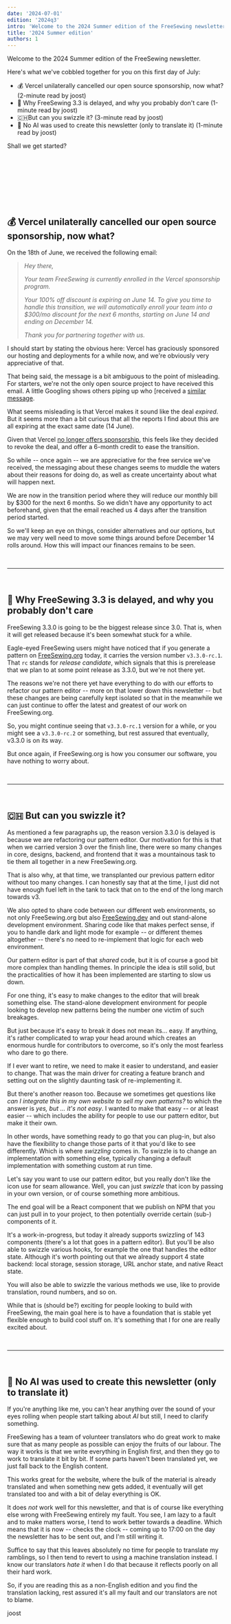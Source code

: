 ```yaml
---
date: '2024-07-01'
edition: '2024q3'
intro: 'Welcome to the 2024 Summer edition of the FreeSewing newsletter.'
title: '2024 Summer edition'
authors: 1
---
```


Welcome to the 2024 Summer edition of the FreeSewing newsletter.

Here's what we've cobbled together for you on this first day of July:

- 💰 Vercel unilaterally cancelled our open source sponsorship, now what? (2-minute read by joost)
- 🚢 Why FreeSewing 3.3 is delayed, and why you probably don't care (1-minute read by joost)
- 🇨🇭But can you swizzle it? (3-minute read by joost)
- 🤖 No AI was used to create this newsletter (only to translate it) (1-minute read by joost)

<!-- truncate -->

Shall we get started?

&nbsp;

&nbsp;

&nbsp;

&nbsp;

## 💰 Vercel unilaterally cancelled our open source sponsorship, now what?

On the 18th of June, we received the following email:

> _Hey there,_
>
> _Your team FreeSewing is currently enrolled in the Vercel sponsorship program._
>
> _Your 100% off discount is expiring on June 14. To give you time to handle this transition, we will automatically enroll your team into a $300/mo discount for the next 6 months, starting on June 14 and ending on December 14._
>
> _Thank you for partnering together with us._

I should start by stating the obvious here: Vercel has graciously sponsored our
hosting and deployments for a while now, and we're obviously very appreciative
of that.

That being said, the message is a bit ambiguous to the point of misleading.
For starters, we're not the only open source project to have received this
email. A little Googling shows others piping up who [received a
[similar](https://x.com/Siddhant_K_code/status/1801447290076545099)
[message](https://www.reddit.com/r/nextjs/comments/1dfh7ak/vercel_just_ended_my_opensource_sponsorship/?rdt=41666).

What seems misleading is that Vercel makes it sound like the deal _expired_.
But it seems more than a bit curious that all the reports I find about this are
all expiring at the exact same date (14 June).

Given that Vercel [no longer offers
sponsorship](https://vercel.com/guides/can-vercel-sponsor-my-open-source-project),
this feels like they decided to revoke the deal, and offer a 6-month credit to
ease the transition.

So while -- once again -- we are appreciative for the free service we've
received, the messaging about these changes seems to muddle the waters
about their reasons for doing do, as well as create uncertainty about what
will happen next.

We are now in the transition period where they will reduce our monthly bill by
$300 for the next 6 months. So we didn't have any opportunity to act
beforehand, given that the email reached us 4 days after the transition period
started.

So we'll keep an eye on things, consider alternatives and our options, but we
may very well need to move some things around before December 14 rolls around.
How this will impact our finances remains to be seen.

&nbsp;

---

&nbsp;

## 🚢 Why FreeSewing 3.3 is delayed, and why you probably don't care

FreeSewing 3.3.0 is going to be the biggest release since 3.0. That is, when it
will get released because it's been somewhat stuck for a while.

Eagle-eyed FreeSewing users might have noticed that if you generate a pattern
on [FreeSewing.org](https://freesewing.org/) today, it carries the version
number `v3.3.0-rc.1`. That `rc` stands for _release candidate_, which signals
that this is prerelease that we plan to at some point release as 3.3.0, but
we're not there yet.

The reasons we're not there yet have everything to do with our efforts to
refactor our pattern editor -- more on that lower down this newsletter -- but
these changes are being carefully kept isolated so that in the meanwhile we can
just continue to offer the latest and greatest of our work on FreeSewing.org.

So, you might continue seeing that `v3.3.0-rc.1` version for a while, or you
might see a `v3.3.0-rc.2` or something, but rest assured that eventually,
v3.3.0 is on its way.

But once again, if FreeSewing.org is how you consumer our software, you have
nothing to worry about.

&nbsp;

---

&nbsp;

## 🇨🇭 But can you swizzle it?

As mentioned a few paragraphs up, the reason version 3.3.0 is delayed is
because we are refactoring our pattern editor. Our motivation for this is that
when we carried version 3 over the finish line, there were so many changes in
core, designs, backend, and frontend that it was a mountainous task to tie them
all together in a new FreeSewing.org.

That is also why, at that time, we transplanted our previous pattern editor
without too many changes. I can honestly say that at the time, I just did not
have enough fuel left in the tank to tack that on to the end of the long march
towards v3.

We also opted to share code between our different web
environments, so not only FreeSewing.org but also
[FreeSewing.dev](https://freesewing.dev/) and out stand-alone development
environment. Sharing code like that makes perfect sense, if you to handle dark
and light mode for example -- or different themes altogether -- there's no need
to re-implement that logic for each web environment.

Our pattern editor is part of that _shared_ code, but it is of course a good
bit more complex than handling themes. In principle the idea is still solid,
but the practicalities of how it has been implemented are starting to slow us
down.

For one thing, it's easy to make changes to the editor that will break
something else. The stand-alone development environment for people looking to
develop new patterns being the number one victim of such breakages.

But just because it's easy to break it does not mean its... easy. If anything,
it's rather complicated to wrap your head around which creates an enormous
hurdle for contributors to overcome, so it's only the most fearless who dare to
go there.

If I ever want to retire, we need to make it easier to understand, and easier
to change. That was the main driver for creating a feature branch and setting
out on the slightly daunting task of re-implementing it.

But there's another reason too. Because we sometimes get questions like _can I
integrate this in my own website to sell my own patterns?_ to which the answer
is _yes, but ... it's not easy_. I wanted to make that easy -- or at least
easier -- which includes the ability for people to use our pattern editor, but
make it their own.

In other words, have something ready to go that you can plug-in, but also have
the flexibility to change those parts of it that you'd like to see differently.
Which is where _swizzling_ comes in. To swizzle is to change an implementation
with something else, typically changing a default implementation with something
custom at run time.

Let's say you want to use our pattern editor, but you really don't like the
icon use for seam allowance. Well, you can just _swizzle_ that icon by passing
in your own version, or of course something more ambitious.

The end goal will be a React component that we publish on NPM that you can
just pull in to your project, to then potentially override certain (sub-)
components of it.

It's a work-in-progress, but today it already supports swizzling of 143
components (there's a lot that goes in a pattern editor). But you'll be also
able to swizzle various hooks, for example the one that handles the editor
state. Although it's worth pointing out that we already support 4 state
backend: local storage, session storage, URL anchor state, and native React
state.

You will also be able to swizzle the various methods we use, like to provide
translation, round numbers, and so on.

While that is (should be?) exciting for people looking to build with
FreeSewing, the main goal here is to have a foundation that is stable yet
flexible enough to build cool stuff on. It's something that I for one
are really excited about.

&nbsp;

---

&nbsp;

## 🤖 No AI was used to create this newsletter (only to translate it)

If you're anything like me, you can't hear anything over the sound of your eyes
rolling when people start talking about _AI_ but still, I need to clarify
something.

FreeSewing has a team of volunteer translators who do great work to make sure
that as many people as possible can enjoy the fruits of our labour. The way it
works is that we write everything in English first, and then they go to work to
translate it bit by bit. If some parts haven't been translated yet, we just
fall back to the English content.

This works great for the website, where the bulk of the material is already
translated and when something new gets added, it eventually will get translated
too and with a bit of delay everything is OK.

It does _not_ work well for this newsletter, and that is of course like
everything else wrong with FreeSewing entirely my fault. You see, I am lazy to
a fault and to make matters worse, I tend to work better towards a deadline.
Which means that it is now -- checks the clock -- coming up to 17:00 on the day
the newsletter has to be sent out, and I'm still writing it.

Suffice to say that this leaves absolutely no time for people to translate my
ramblings, so I then tend to revert to using a machine translation instead. I
know our translators _hate it_ when I do that because it reflects poorly on all
their hard work.

So, if you are reading this as a non-English edition and you find the
translation lacking, rest assured it's all my fault and our translators are not
to blame.

joost
